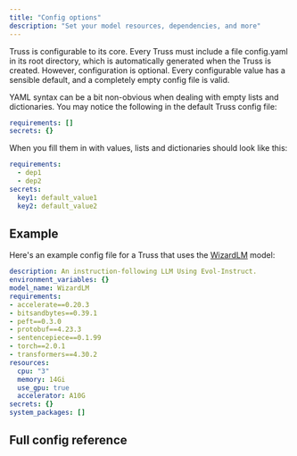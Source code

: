```yaml
---
title: "Config options"
description: "Set your model resources, dependencies, and more"
---
```


Truss is configurable to its core. Every Truss must include a file config.yaml in its root directory, which is automatically generated when the Truss is created. However, configuration is optional. Every configurable value has a sensible default, and a completely empty config file is valid.

<Accordion title="YAML syntax help">
YAML syntax can be a bit non-obvious when dealing with empty lists and dictionaries. You may notice the following in the default Truss config file:

```yaml
requirements: []
secrets: {}
```

When you fill them in with values, lists and dictionaries should look like this:

```yaml
requirements:
  - dep1
  - dep2
secrets:
  key1: default_value1
  key2: default_value2
```
</Accordion>

## Example

Here's an example config file for a Truss that uses the [WizardLM](https://huggingface.co/WizardLM/WizardLM-7B-V1.0) model:

```yaml WizardLM config
description: An instruction-following LLM Using Evol-Instruct.
environment_variables: {}
model_name: WizardLM
requirements:
- accelerate==0.20.3
- bitsandbytes==0.39.1
- peft==0.3.0
- protobuf==4.23.3
- sentencepiece==0.1.99
- torch==2.0.1
- transformers==4.30.2
resources:
  cpu: "3"
  memory: 14Gi
  use_gpu: true
  accelerator: A10G
secrets: {}
system_packages: []
```

## Full config reference


<Config/>
